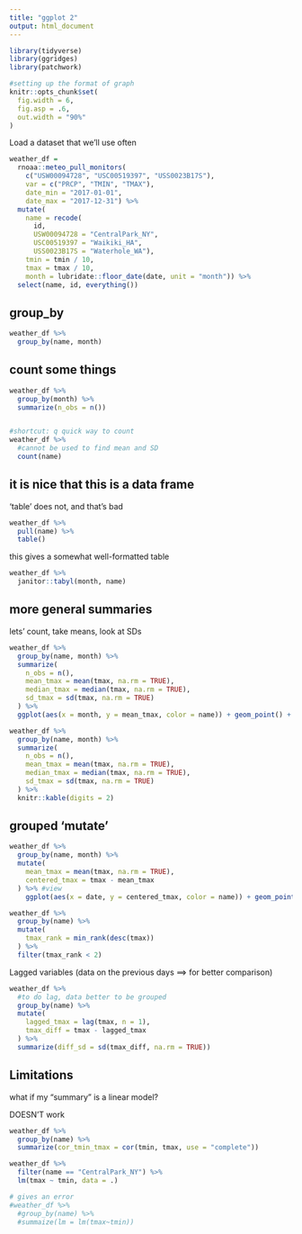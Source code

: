 ```yaml
---
title: "ggplot 2"
output: html_document
---
```


```r
library(tidyverse)
library(ggridges)
library(patchwork)

#setting up the format of graph
knitr::opts_chunk$set(
  fig.width = 6,
  fig.asp = .6,
  out.width = "90%"
)
```


Load a dataset that we'll use often

```r
weather_df =  
  rnoaa::meteo_pull_monitors(
    c("USW00094728", "USC00519397", "USS0023B17S"),
    var = c("PRCP", "TMIN", "TMAX"), 
    date_min = "2017-01-01",
    date_max = "2017-12-31") %>%
  mutate(
    name = recode(
      id, 
      USW00094728 = "CentralPark_NY", 
      USC00519397 = "Waikiki_HA",
      USS0023B17S = "Waterhole_WA"),
    tmin = tmin / 10,
    tmax = tmax / 10,
    month = lubridate::floor_date(date, unit = "month")) %>%
  select(name, id, everything())
```

## group_by
```r
weather_df %>%
  group_by(name, month)
```

## count some things
```r
weather_df %>% 
  group_by(month) %>% 
  summarize(n_obs = n())


#shortcut: q quick way to count
weather_df %>% 
  #cannot be used to find mean and SD
  count(name)

```


## it is nice that this is a data frame

'table' does not, and that's bad
```r
weather_df %>% 
  pull(name) %>% 
  table()
```

this gives a somewhat well-formatted table
```r
weather_df %>% 
  janitor::tabyl(month, name)
```


## more general summaries
lets' count, take means, look at SDs
```r
weather_df %>%  
  group_by(name, month) %>% 
  summarize(
    n_obs = n(),
    mean_tmax = mean(tmax, na.rm = TRUE),
    median_tmax = median(tmax, na.rm = TRUE),
    sd_tmax = sd(tmax, na.rm = TRUE)
  ) %>% 
  ggplot(aes(x = month, y = mean_tmax, color = name)) + geom_point() + geom_line()
```

```r
weather_df %>%  
  group_by(name, month) %>% 
  summarize(
    n_obs = n(),
    mean_tmax = mean(tmax, na.rm = TRUE),
    median_tmax = median(tmax, na.rm = TRUE),
    sd_tmax = sd(tmax, na.rm = TRUE)
  ) %>% 
  knitr::kable(digits = 2)
```

## grouped 'mutate'
```r
weather_df %>% 
  group_by(name, month) %>% 
  mutate(
    mean_tmax = mean(tmax, na.rm = TRUE),
    centered_tmax = tmax - mean_tmax
  ) %>% #view
    ggplot(aes(x = date, y = centered_tmax, color = name)) + geom_point()
```


```r
weather_df %>% 
  group_by(name) %>% 
  mutate(
    tmax_rank = min_rank(desc(tmax))
  ) %>% 
  filter(tmax_rank < 2)
```


Lagged variables
(data on the previous days ==> for better comparison)
```r
weather_df %>% 
  #to do lag, data better to be grouped
  group_by(name) %>%
  mutate(
    lagged_tmax = lag(tmax, n = 1),
    tmax_diff = tmax - lagged_tmax
  ) %>% 
  summarize(diff_sd = sd(tmax_diff, na.rm = TRUE))
```


## Limitations

what if my "summary" is a linear model?

DOESN'T work

```r
weather_df %>% 
  group_by(name) %>% 
  summarize(cor_tmin_tmax = cor(tmin, tmax, use = "complete"))

weather_df %>% 
  filter(name == "CentralPark_NY") %>% 
  lm(tmax ~ tmin, data = .)

# gives an error
#weather_df %>% 
  #group_by(name) %>% 
  #summaize(lm = lm(tmax~tmin))
```





